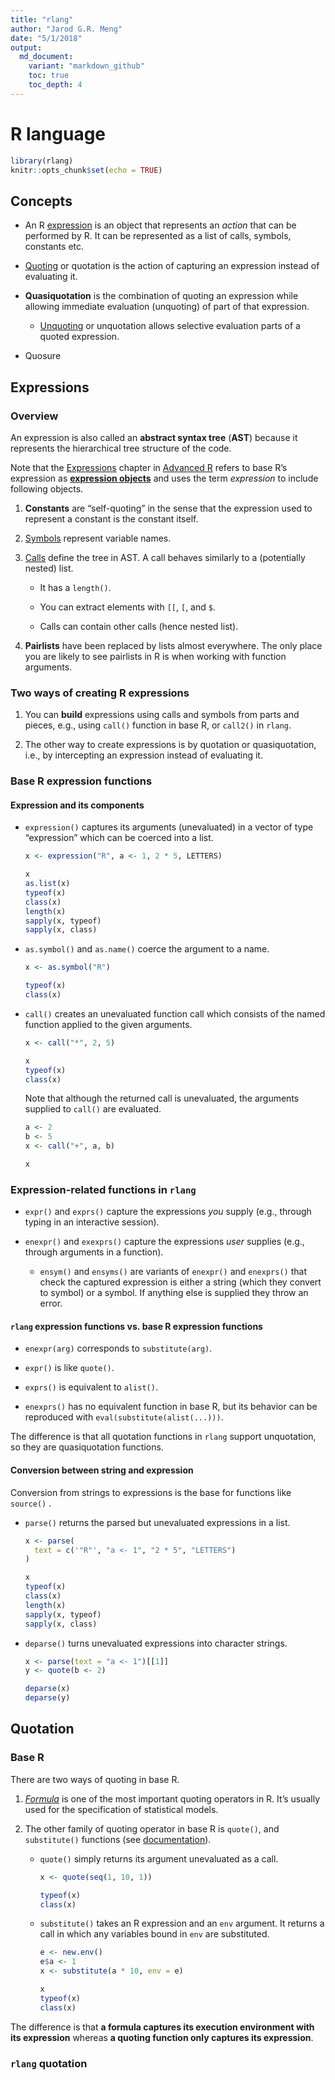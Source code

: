 ```yaml
---
title: "rlang"
author: "Jarod G.R. Meng"
date: "5/1/2018"
output:
  md_document:
    variant: "markdown_github"
    toc: true
    toc_depth: 4
---
```


# R language

```r
library(rlang)
knitr::opts_chunk$set(echo = TRUE)
```

## Concepts

* An R [expression][7] is an object that represents an *action* that can be
performed by R. It can be represented as a list of calls, symbols, constants
etc.

* [Quoting][1] or quotation is the action of capturing an expression instead of
evaluating it.


* **Quasiquotation** is the combination of quoting an expression while allowing
immediate evaluation (unquoting) of part of that expression.

  * [Unquoting][2] or unquotation allows selective evaluation parts of a quoted
  expression.

* Quosure

## Expressions

### Overview

An expression is also called an **abstract syntax tree** (**AST**) because it
represents the hierarchical tree structure of the code.

Note that the [Expressions][6] chapter in [Advanced R][9] refers to base R's
expression as [**expression objects**][12] and uses the term *expression* to
include following objects.

1. **Constants** are “self-quoting” in the sense that the expression used to
represent a constant is the constant itself.

1. [Symbols][11] represent variable names.

1. [Calls][10] define the tree in AST. A call behaves similarly to a
(potentially nested) list.

    * It has a `length()`.

    * You can extract elements with `[[`, `[`, and `$`.

    * Calls can contain other calls (hence nested list).

1. **Pairlists** have been replaced by lists almost everywhere. The only place
you are likely to see pairlists in R is when working with function arguments.

### Two ways of creating R expressions

1. You can **build** expressions using calls and symbols from parts and pieces,
e.g., using `call()` function in base R, or `call2()` in `rlang`.

1. The other way to create expressions is by quotation or quasiquotation, i.e.,
by intercepting an expression instead of evaluating it.

### Base R expression functions

#### Expression and its components

* `expression()` captures its arguments (unevaluated) in a vector of type
"expression" which can be coerced into a list.

  ```r
  x <- expression("R", a <- 1, 2 * 5, LETTERS)
  
  x
  as.list(x)
  typeof(x)
  class(x)
  length(x)
  sapply(x, typeof)
  sapply(x, class)
  ```

* `as.symbol()` and `as.name()` coerce the argument to a name.

  ```r
  x <- as.symbol("R")
  
  typeof(x)
  class(x)
  ```

* `call()` creates an unevaluated function call which consists of the named
function applied to the given arguments.

  ```r
  x <- call("*", 2, 5)
  
  x
  typeof(x)
  class(x)
  ```

  Note that although the returned call is unevaluated, the arguments supplied to
  `call()` are evaluated.
  
  ```r
  a <- 2
  b <- 5
  x <- call("+", a, b)
  
  x
  ```

### Expression-related functions in `rlang`

* `expr()` and `exprs()` capture the expressions *you* supply (e.g., through
typing in an interactive session).

* `enexpr()` and `exexprs()` capture the expressions *user* supplies (e.g.,
through arguments in a function).

  * `ensym()` and `ensyms()` are variants of `enexpr()` and `enexprs()` that
check the captured expression is either a string (which they convert to symbol)
or a symbol. If anything else is supplied they throw an error.

#### `rlang` expression functions vs. base R expression functions

* `enexpr(arg)` corresponds to `substitute(arg)`.

* `expr()` is like `quote()`.

* `exprs()` is equivalent to `alist()`.

* `enexprs()` has no equivalent function in base R, but its behavior can be
reproduced with `eval(substitute(alist(...)))`.

The difference is that all quotation functions in `rlang` support unquotation,
so they are quasiquotation functions.

#### Conversion between string and expression

Conversion from strings to expressions is the base for functions like `source()`
.

* `parse()` returns the parsed but unevaluated expressions in a list.

  ```r
  x <- parse(
    text = c('"R"', "a <- 1", "2 * 5", "LETTERS")
  )
  
  x
  typeof(x)
  class(x)
  length(x)
  sapply(x, typeof)
  sapply(x, class)
  ```

* `deparse()` turns unevaluated expressions into character strings.

  ```r
  x <- parse(text = "a <- 1")[[1]]
  y <- quote(b <- 2)
  
  deparse(x)
  deparse(y)
  ```

## Quotation

### Base R

There are two ways of quoting in base R.

1. [*Formula*][5] is one of the most important quoting operators in R. It's
usually used for the specification of statistical models.

1. The other family of quoting operator in base R is `quote()`, and
`substitute()` functions (see [documentation][4]).

    * `quote()` simply returns its argument unevaluated as a call.

      ```r
      x <- quote(seq(1, 10, 1))
      
      typeof(x)
      class(x)
      ```

    * `substitute()` takes an R expression and an `env` argument. It returns a
    call in which any variables bound in `env` are substituted.

      ```r
      e <- new.env()
      e$a <- 1
      x <- substitute(a * 10, env = e)
      
      x
      typeof(x)
      class(x)
      ```

The difference is that **a formula captures its execution environment with its
expression** whereas **a quoting function only captures its expression**.

### `rlang` quotation

[1]: http://dplyr.tidyverse.org/articles/programming.html#quoting
[2]: http://dplyr.tidyverse.org/articles/programming.html#unquoting
[3]: https://stat.ethz.ch/R-manual/R-patched/library/base/html/tilde.html
[4]: http://stat.ethz.ch/R-manual/R-devel/library/base/html/substitute.html
[5]: https://stat.ethz.ch/R-manual/R-patched/library/stats/html/formula.html
[6]: https://adv-r.hadley.nz/expressions.html
[7]: https://stat.ethz.ch/R-manual/R-devel/library/base/html/expression.html
[8]: https://stat.ethz.ch/R-manual/R-devel/library/base/html/parse.html
[9]: https://adv-r.hadley.nz/
[10]: https://stat.ethz.ch/R-manual/R-devel/library/base/html/call.html
[11]: https://stat.ethz.ch/R-manual/R-devel/library/base/html/name.html
[12]: https://adv-r.hadley.nz/expressions.html#expression-objects
